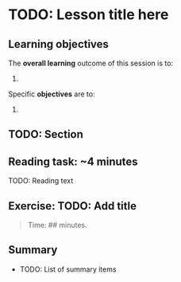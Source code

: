 # TODO: Lesson title here

<!-- TODO: Add an introduction here -->

## Learning objectives

The **overall learning** outcome of this session is to:

1.  

Specific **objectives** are to:

1.  

## TODO: Section

::: callout-note
## Reading task: \~4 minutes

TODO: Reading text
:::

## Exercise: TODO: Add title

> Time: \## minutes.

## Summary

-   TODO: List of summary items
